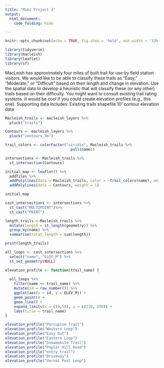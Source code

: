 ```yaml
---
title: "Mini Project 3"
output: 
  html_document:
    code_folding: hide

---
```


```r
knitr::opts_chunk$set(echo = TRUE, fig.show = 'hold', out.width = '33%')
```

```r
library(tidyverse)
library(macleish)
library(leaflet)
library(sf)
```
MacLeish has approximately four miles of built trail for use by field station visitors. We would like to be able to classify these trails as “Easy,” “Moderate,” or “Difficult” based on their length and change in elevation. Use the spatial data to develop a heuristic that will classify these (or any other) trails based on their difficulty. You might want to consult existing trail rating systems. It would be cool if you could create elevation profiles (e.g., this one).
Supporting data includes:
Existing trails shapefile
10’ contour elevation data

```r
Macleish_trails <- macleish_layers %>%
  pluck("trails")
```

```r
Contours <- macleish_layers %>%
  pluck("contours_3m")
```

```r
trail_colors <- colorFactor("viridis", Macleish_trails %>%
                              pull(name))
```

```r
intersections <- Macleish_trails %>%
  st_intersection(Contours)
```

```r
initial_map <- leaflet() %>%
  addTiles %>%
  addPolylines(data = Macleish_trails, color = ~trail_colors(name), weight = 2, opacity = 1) %>%
  addPolylines(data = Contours, weight = 1) 

initial_map
```

```r
cast_intersections <- intersections %>%
  st_cast("MULTIPOINT")%>%
  st_cast("POINT")
```

```r
length_trails <-Macleish_trails %>%
  mutate(length = st_length(geometry)) %>%
  group_by(name) %>%
  summarise(totat_length = sum(length))

print(length_trails)
```


```r
all_loops <- cast_intersections %>%
  select("name", "ELEV_M") %>%
  st_set_geometry(NULL)
```

```r
elevation_profile <- function(trail_name) {
  
  all_loops %>%
    filter(name == trail_name) %>%
    mutate(id = row_number()) %>%
    ggplot(aes(x = id, y = ELEV_M)) + 
    geom_point() + 
    geom_line() + 
    expand_limits(x = c(0,50), y = c(210, 290)) +
    labs(title = trail_name)
}
```


```r
elevation_profile("Porcupine Trail")
elevation_profile("Western Loop")
elevation_profile("Easy Out")
elevation_profile("Eastern Loop")
elevation_profile("Snowmobile Trail")
elevation_profile("Poplar Hill Road")
elevation_profile("entry trail")
elevation_profile("Driveway")
elevation_profile("Vernal Pool Loop")
```



